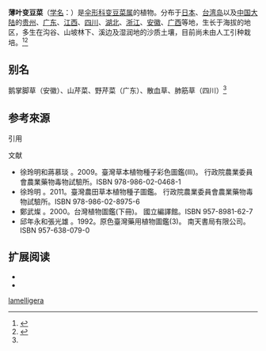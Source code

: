 {{noteTA
| G1=Unit
|1= zh-tw:三葉山芹菜;zh-cn:薄叶变豆菜;
|2= zh-tw:木蘭植物門;zh-cn:被子植物门;
|3= zh-tw:木蘭綱;zh-cn:双子叶植物纲;
|4= zh-tw:山芹菜屬;zh-cn:变豆菜属;
}}
{{Speciesbox
| status = 
| status_system = 
| image =
| genus = Sanicula
| species = lamelligera
| authority = [[亨利·弗萊徹·漢斯|Hance]] , 1878<ref name="bioinfo"/><ref name="CPNI"/><ref name="TaiBNET-202335"/><ref name="taubif-namecode-202335"/>
| synonyms_ref =<ref name="TaiBNET-202335"/><ref name="taubif-namecode-202335"/>
| synonyms     =
*''Sanicula ichangensis'' H.Wolff
*''Sanicula orthacantha'' var. ''longispina'' H.Wolff
*''Sanicula satsumana'' Maxim.
*''Sanicula wakayamensis'' Masam.
*''Sanicula yunnanensis'' Franch.
}}{{各地中文名
|cn=薄叶变豆菜<ref name="bioinfo"/>、薄片变豆菜<ref name="CPNI"/>
|hk=
|tw=三葉山芹菜<ref name="TaiBNET-202335"/><ref name="taubif-namecode-202335"/>
}}

'''薄叶变豆菜'''（[[学名|学名]]：{{lang|la|''Sanicula lamelligera''}}）是[[伞形科|伞形科]][[变豆菜属|变豆菜属]]的植物。分布于[[日本|日本]]、[[台湾岛|台湾岛]]以及[[中国大陆|中国大陆]]的[[贵州|贵州]]、[[广东|广东]]、[[江西|江西]]、[[四川|四川]]、[[湖北|湖北]]、[[浙江|浙江]]、[[安徽|安徽]]、[[广西|广西]]等地，生长于海拔{{convert|510|至|2,000|m}}的地区，多生在沟谷、山坡林下、溪边及湿润地的沙质土壤，目前尚未由人工引种栽培。<ref name="bioinfo">{{cite web| url =http://www.bioinfo.cn/db05/KmzwSpecies.php?action=view&id=23091| title =薄叶-{}-变-{}-豆-{}-菜| work =《中国高等植物数据库全库》| publisher =中国科学院微生物研究所| author =昆明植物研究所| accessdate =2009-02-25| deadurl =yes| archiveurl =https://web.archive.org/web/20160305094504/http://www.bioinfo.cn/db05/KmzwSpecies.php?action=view&id=23091| archivedate =2016-03-05}}</ref><ref name="CPNI">{{cite web | url=http://db.kib.ac.cn/CNFlora/SearchResult.aspx?CPNI=CPNI-014-19580 | title=薄片-{}-变-{}-豆-{}-菜 ''Sanicula lamelligera'' | publisher=中国植物物种信息数据库 | accessdate=2013-01-15 |archivedate=2016-03-04|archiveurl= https://web.archive.org/web/20160304215449/http://db.kib.ac.cn/CNFlora/SearchResult.aspx?CPNI=CPNI-014-19580}}</ref>

== 别名 ==
鹅掌脚草（安徽）、山芹菜、野芹菜（广东）、散血草、肺筋草（四川）<ref name="bioinfo"/>

==参考來源==
{{refbegin}}
;引用
{{reflist|1|refs=
<ref name="TaiBNET-202335">{{TaiBNET| zh=三-{}-叶-{}-山-{}-芹-{}-菜 | id=202335 | binomial=Sanicula lamelligera | authority=Hance, 1878 | var= | accessdate=2013-01-24}}</ref>
<ref name="taubif-namecode-202335">{{cite web|url= http://taibif.org.tw/taibif_search/species_detail.php?name_code=202335  |title= Sanicula lamelligera (Hance, 1878)  三-{}-叶-{}-山-{}-芹-{}-菜 |work= 臺灣生物多樣性資訊入口網-TaiBif | publisher= [[數位典藏|數位典藏]]、[[中央研究院|中央研究院]]生物多樣性研究中心  | accessdate =2016-03-31}}；2015-10-01日之前的前端介面舊版：{{cite web|url=http://taibif.tw/zh/namecode/202335  |title=Sanicula lamelligera (Hance, 1878)  三-{}-叶-{}-山-{}-芹-{}-菜 |work= 臺灣生物多樣性資訊入口網-TaiBif | publisher= [[數位典藏|數位典藏]]、[[中央研究院|中央研究院]]生物多樣性研究中心  | accessdate =2016-03-31 |archiveurl= http://archive.is/taibif.tw/zh/namecode/202335 | archivedate= 2016-03-31}}</ref>
}}
;文献
*徐玲明和蔣慕琰 。2009。臺灣草本植物種子彩色圖鑑(III)。 行政院農業委員會農業藥物毒物試驗所。ISBN 978-986-02-0468-1
*徐玲明 。2011。臺灣農田草本植物種子圖鑑。 行政院農業委員會農業藥物毒物試驗所。ISBN 978-986-02-8975-6
*鄭武燦 。2000。台灣植物圖鑑(下冊)。 國立編譯館。ISBN 957-8981-62-7
*邱年永和張光雄 。1992。原色臺灣藥用植物圖鑑(3)。 南天書局有限公司。ISBN 957-638-079-0
{{refend}}

==扩展阅读==
{{refbegin}}
{{Portal|生物學}}
*{{wikispecies-inline|Sanicula lamelligera}}
*{{commonscat-inline|Sanicula lamelligera}}
{{refend}}
{{Taxonbar|from=Q10865499}}

[[Category:变豆菜属|lamelligera]]